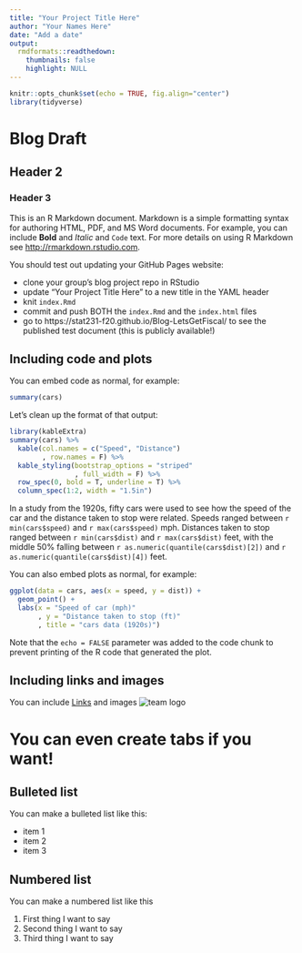 ```yaml
---
title: "Your Project Title Here"
author: "Your Names Here"
date: "Add a date"
output:
  rmdformats::readthedown:
    thumbnails: false
    highlight: NULL
---
```


```r
knitr::opts_chunk$set(echo = TRUE, fig.align="center")
library(tidyverse)
```

# Blog Draft

## Header 2

### Header 3

This is an R Markdown document. Markdown is a simple formatting syntax for authoring HTML, PDF, and MS Word documents. For example, you can include **Bold** and _Italic_ and `Code` text.  For more details on using R Markdown see <http://rmarkdown.rstudio.com>.

You should test out updating your GitHub Pages website:

- clone your group's blog project repo in RStudio
- update "Your Project Title Here" to a new title in the YAML header
- knit `index.Rmd` 
- commit and push BOTH the `index.Rmd` and the `index.html` files
- go to https://stat231-f20.github.io/Blog-LetsGetFiscal/ to see the published test document (this is publicly available!)

## Including code and plots

You can embed code as normal, for example:

```r
summary(cars)
```

Let's clean up the format of that output:

```r
library(kableExtra)
summary(cars) %>%
  kable(col.names = c("Speed", "Distance")
        , row.names = F) %>%
  kable_styling(bootstrap_options = "striped"
                , full_width = F) %>%
  row_spec(0, bold = T, underline = T) %>%
  column_spec(1:2, width = "1.5in") 
```

In a study from the 1920s, fifty cars were used to see how the speed of the car and the distance taken to stop were related.  Speeds ranged between `r min(cars$speed)` and `r max(cars$speed)` mph.  Distances taken to stop ranged between `r min(cars$dist)` and `r max(cars$dist)` feet, with the middle 50% falling between `r as.numeric(quantile(cars$dist)[2])` and `r as.numeric(quantile(cars$dist)[4])` feet.  

You can also embed plots as normal, for example:

```r
ggplot(data = cars, aes(x = speed, y = dist)) + 
  geom_point() + 
  labs(x = "Speed of car (mph)"
       , y = "Distance taken to stop (ft)"
       , title = "cars data (1920s)")
```

Note that the `echo = FALSE` parameter was added to the code chunk to prevent printing of the R code that generated the plot.


## Including links and images

You can include [Links](https://www.datadreaming.org/post/r-markdown-theme-gallery/) and images ![team logo](https://raw.githubusercontent.com/stat231-f20/Blog-LetsGetFiscal/main/images/finance1-2.png)


# You can even create tabs if you want! {.tabset .tabset-fade .tabset-pills}

## Bulleted list

You can make a bulleted list like this:

- item 1
- item 2
- item 3


## Numbered list

You can make a numbered list like this

1. First thing I want to say
2. Second thing I want to say
3. Third thing I want to say

